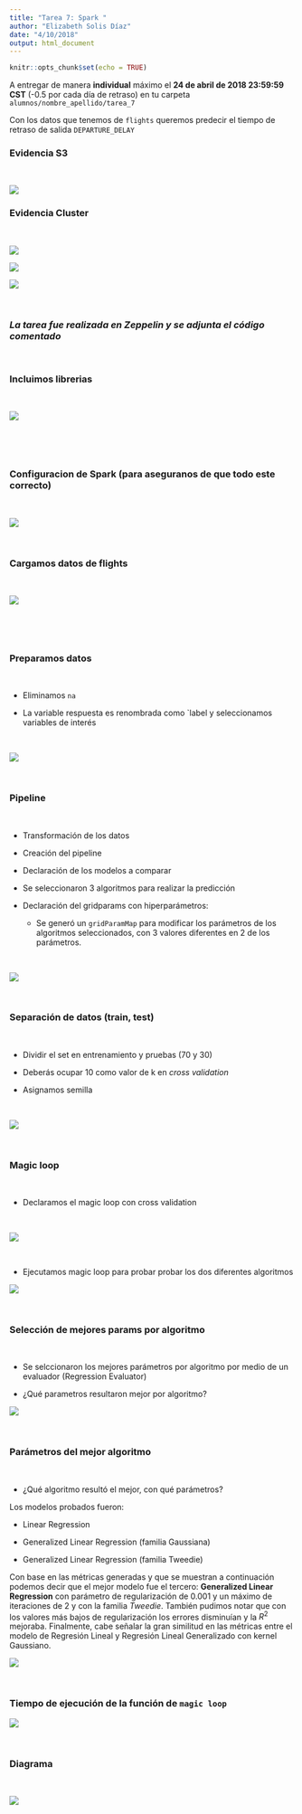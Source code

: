 ```yaml
---
title: "Tarea 7: Spark "
author: "Elizabeth Solis Díaz"
date: "4/10/2018"
output: html_document
---
```


```r
knitr::opts_chunk$set(echo = TRUE)
```


A entregar de manera **individual** máximo el **24 de abril de 2018 23:59:59 CST** (-0.5 por cada día de retraso) en tu carpeta `alumnos/nombre_apellido/tarea_7`

Con los datos que tenemos de `flights` queremos predecir el tiempo de retraso de salida `DEPARTURE_DELAY`

### Evidencia S3

<br>

![](images/1_s3_t7.png)
<br>

### Evidencia Cluster


<br>

![](images/2_creating_cluster.png)
<br>

![](images/3_cluster_t7.png)
<br>

![](images/cluster_2.png)


<br> 

### *La tarea fue realizada en Zeppelin y se adjunta el código comentado* 

<br>

### Incluimos librerias

<br>

![](images/4_lib.png)

<br>

<br>

### Configuracion de Spark (para aseguranos de que todo este correcto)

<br>

![](images/5_spark_config.png)

<br>

### Cargamos datos de flights

<br>

![](images/6_load_data.png)

<br>

<br>

### Preparamos datos

<br>

+ Eliminamos `na`

+ La variable respuesta es renombrada como `label y seleccionamos variables de interés


<br>

![](images/7_prepare_data.png)

<br>

### Pipeline

<br>

+ Transformación de los datos

+ Creación del pipeline

+ Declaración de los modelos a comparar

+ Se seleccionaron 3 algoritmos para realizar la predicción

+ Declaración del gridparams con hiperparámetros:

    + Se generó un `gridParamMap` para modificar los parámetros de los algoritmos seleccionados, con 3 valores diferentes en 2 de los parámetros.


<br>

![](images/8_transf.png)


<br>

### Separación de datos (train, test)

<br>

+ Dividir el set en entrenamiento y pruebas (70 y 30)

+ Deberás ocupar 10 como valor de k en *cross validation*

+ Asignamos semilla


<br>

![](images/9_train_test.png)

<br>

### Magic loop

<br>

+ Declaramos el magic loop con cross validation

<br>

![](images/10_declar_magic.png)

<br>

+ Ejecutamos magic loop para probar probar los dos diferentes algoritmos

![](images/11_magic.png)

<br>

### Selección de mejores params por algoritmo


<br>

+ Se selccionaron los mejores parámetros por algoritmo por medio de un evaluador (Regression Evaluator)

+ ¿Qué parametros resultaron mejor por algoritmo?


![](images/12_best_params.png)

<br>

### Parámetros del mejor algoritmo

<br>

+ ¿Qué algoritmo resultó el mejor, con qué parámetros? 

Los modelos probados fueron: 

- Linear Regression

- Generalized Linear Regression (familia Gaussiana)

- Generalized Linear Regression (familia Tweedie)

Con base en las métricas generadas y que se muestran a continuación podemos decir que el mejor modelo fue el tercero:  **Generalized Linear Regression** con parámetro de regularización de 0.001 y un máximo de iteraciones de 2 y con la familia *Tweedie*. También pudimos notar que con los valores más bajos de regularización los errores disminuían y la $R^2$ mejoraba. Finalmente, cabe señalar la gran similitud en las métricas entre el modelo de Regresión Lineal y Regresión Lineal Generalizado con kernel Gaussiano.



![](images/13_best_model.png)

<br>


### Tiempo de ejecución de la función de `magic loop`

![](images/14_tmpo.png)

<br>

### Diagrama

<br>

![](images/diagrama.png)












